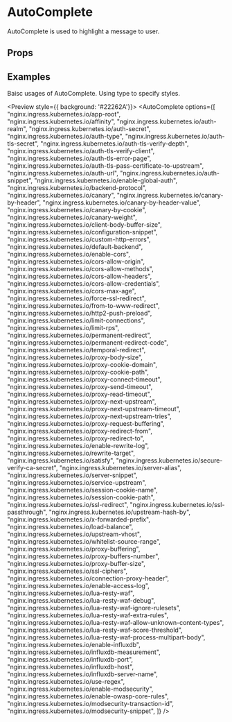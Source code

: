 
<Meta title="Components/AutoComplete" component={AutoComplete} />

# AutoComplete

AutoComplete is used to highlight a message to user.

## Props

<Props of={AutoComplete} />

## Examples

Baisc usages of AutoComplete. Using type to specify styles.

<Preview style={{ background: '#22262A'}}>
  <Story name="basic autocomplete">
    <AutoComplete
      options={[
        "nginx.ingress.kubernetes.io/app-root",
        "nginx.ingress.kubernetes.io/affinity",
        "nginx.ingress.kubernetes.io/auth-realm",
        "nginx.ingress.kubernetes.io/auth-secret",
        "nginx.ingress.kubernetes.io/auth-type",
        "nginx.ingress.kubernetes.io/auth-tls-secret",
        "nginx.ingress.kubernetes.io/auth-tls-verify-depth",
        "nginx.ingress.kubernetes.io/auth-tls-verify-client",
        "nginx.ingress.kubernetes.io/auth-tls-error-page",
        "nginx.ingress.kubernetes.io/auth-tls-pass-certificate-to-upstream",
        "nginx.ingress.kubernetes.io/auth-url",
        "nginx.ingress.kubernetes.io/auth-snippet",
        "nginx.ingress.kubernetes.io/enable-global-auth",
        "nginx.ingress.kubernetes.io/backend-protocol",
        "nginx.ingress.kubernetes.io/canary",
        "nginx.ingress.kubernetes.io/canary-by-header",
        "nginx.ingress.kubernetes.io/canary-by-header-value",
        "nginx.ingress.kubernetes.io/canary-by-cookie",
        "nginx.ingress.kubernetes.io/canary-weight",
        "nginx.ingress.kubernetes.io/client-body-buffer-size",
        "nginx.ingress.kubernetes.io/configuration-snippet",
        "nginx.ingress.kubernetes.io/custom-http-errors",
        "nginx.ingress.kubernetes.io/default-backend",
        "nginx.ingress.kubernetes.io/enable-cors",
        "nginx.ingress.kubernetes.io/cors-allow-origin",
        "nginx.ingress.kubernetes.io/cors-allow-methods",
        "nginx.ingress.kubernetes.io/cors-allow-headers",
        "nginx.ingress.kubernetes.io/cors-allow-credentials",
        "nginx.ingress.kubernetes.io/cors-max-age",
        "nginx.ingress.kubernetes.io/force-ssl-redirect",
        "nginx.ingress.kubernetes.io/from-to-www-redirect",
        "nginx.ingress.kubernetes.io/http2-push-preload",
        "nginx.ingress.kubernetes.io/limit-connections",
        "nginx.ingress.kubernetes.io/limit-rps",
        "nginx.ingress.kubernetes.io/permanent-redirect",
        "nginx.ingress.kubernetes.io/permanent-redirect-code",
        "nginx.ingress.kubernetes.io/temporal-redirect",
        "nginx.ingress.kubernetes.io/proxy-body-size",
        "nginx.ingress.kubernetes.io/proxy-cookie-domain",
        "nginx.ingress.kubernetes.io/proxy-cookie-path",
        "nginx.ingress.kubernetes.io/proxy-connect-timeout",
        "nginx.ingress.kubernetes.io/proxy-send-timeout",
        "nginx.ingress.kubernetes.io/proxy-read-timeout",
        "nginx.ingress.kubernetes.io/proxy-next-upstream",
        "nginx.ingress.kubernetes.io/proxy-next-upstream-timeout",
        "nginx.ingress.kubernetes.io/proxy-next-upstream-tries",
        "nginx.ingress.kubernetes.io/proxy-request-buffering",
        "nginx.ingress.kubernetes.io/proxy-redirect-from",
        "nginx.ingress.kubernetes.io/proxy-redirect-to",
        "nginx.ingress.kubernetes.io/enable-rewrite-log",
        "nginx.ingress.kubernetes.io/rewrite-target",
        "nginx.ingress.kubernetes.io/satisfy",
        "nginx.ingress.kubernetes.io/secure-verify-ca-secret",
        "nginx.ingress.kubernetes.io/server-alias",
        "nginx.ingress.kubernetes.io/server-snippet",
        "nginx.ingress.kubernetes.io/service-upstream",
        "nginx.ingress.kubernetes.io/session-cookie-name",
        "nginx.ingress.kubernetes.io/session-cookie-path",
        "nginx.ingress.kubernetes.io/ssl-redirect",
        "nginx.ingress.kubernetes.io/ssl-passthrough",
        "nginx.ingress.kubernetes.io/upstream-hash-by",
        "nginx.ingress.kubernetes.io/x-forwarded-prefix",
        "nginx.ingress.kubernetes.io/load-balance",
        "nginx.ingress.kubernetes.io/upstream-vhost",
        "nginx.ingress.kubernetes.io/whitelist-source-range",
        "nginx.ingress.kubernetes.io/proxy-buffering",
        "nginx.ingress.kubernetes.io/proxy-buffers-number",
        "nginx.ingress.kubernetes.io/proxy-buffer-size",
        "nginx.ingress.kubernetes.io/ssl-ciphers",
        "nginx.ingress.kubernetes.io/connection-proxy-header",
        "nginx.ingress.kubernetes.io/enable-access-log",
        "nginx.ingress.kubernetes.io/lua-resty-waf",
        "nginx.ingress.kubernetes.io/lua-resty-waf-debug",
        "nginx.ingress.kubernetes.io/lua-resty-waf-ignore-rulesets",
        "nginx.ingress.kubernetes.io/lua-resty-waf-extra-rules",
        "nginx.ingress.kubernetes.io/lua-resty-waf-allow-unknown-content-types",
        "nginx.ingress.kubernetes.io/lua-resty-waf-score-threshold",
        "nginx.ingress.kubernetes.io/lua-resty-waf-process-multipart-body",
        "nginx.ingress.kubernetes.io/enable-influxdb",
        "nginx.ingress.kubernetes.io/influxdb-measurement",
        "nginx.ingress.kubernetes.io/influxdb-port",
        "nginx.ingress.kubernetes.io/influxdb-host",
        "nginx.ingress.kubernetes.io/influxdb-server-name",
        "nginx.ingress.kubernetes.io/use-regex",
        "nginx.ingress.kubernetes.io/enable-modsecurity",
        "nginx.ingress.kubernetes.io/enable-owasp-core-rules",
        "nginx.ingress.kubernetes.io/modsecurity-transaction-id",
        "nginx.ingress.kubernetes.io/modsecurity-snippet",
      ]}
    />
  </Story>
</Preview>
